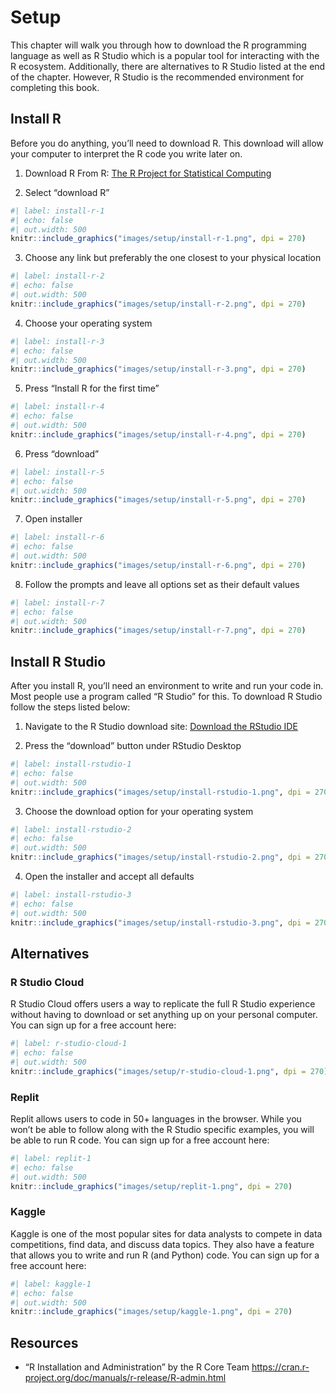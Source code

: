 # Setup

This chapter will walk you through how to download the R programming language as well as R Studio which is a popular tool for interacting with the R ecosystem. Additionally, there are alternatives to R Studio listed at the end of the chapter. However, R Studio is the recommended environment for completing this book.

## Install R

Before you do anything, you'll need to download R. This download will allow your computer to interpret the R code you write later on.

1. Download R From R: [The R Project for Statistical Computing](https://www.r-project.org/)

2. Select "download R"

```r
#| label: install-r-1
#| echo: false
#| out.width: 500
knitr::include_graphics("images/setup/install-r-1.png", dpi = 270)
```

3. Choose any link but preferably the one closest to your physical location

```r
#| label: install-r-2
#| echo: false
#| out.width: 500
knitr::include_graphics("images/setup/install-r-2.png", dpi = 270)
```

4. Choose your operating system

```r
#| label: install-r-3
#| echo: false
#| out.width: 500
knitr::include_graphics("images/setup/install-r-3.png", dpi = 270)
```

5. Press "Install R for the first time"

```r
#| label: install-r-4
#| echo: false
#| out.width: 500
knitr::include_graphics("images/setup/install-r-4.png", dpi = 270)
```

6. Press "download"

```r
#| label: install-r-5
#| echo: false
#| out.width: 500
knitr::include_graphics("images/setup/install-r-5.png", dpi = 270)
```

7. Open installer

```r
#| label: install-r-6
#| echo: false
#| out.width: 500
knitr::include_graphics("images/setup/install-r-6.png", dpi = 270)
```

8. Follow the prompts and leave all options set as their default values

```r
#| label: install-r-7
#| echo: false
#| out.width: 500
knitr::include_graphics("images/setup/install-r-7.png", dpi = 270)
```

## Install R Studio

After you install R, you'll need an environment to write and run your code in. Most people use a program called "R Studio" for this. To download R Studio follow the steps listed below:

1. Navigate to the R Studio download site: [Download the RStudio IDE](https://www.rstudio.com/products/rstudio/download/) 

2. Press the "download" button under RStudio Desktop

```r
#| label: install-rstudio-1
#| echo: false
#| out.width: 500
knitr::include_graphics("images/setup/install-rstudio-1.png", dpi = 270)
```

3. Choose the download option for your operating system

```r
#| label: install-rstudio-2
#| echo: false
#| out.width: 500
knitr::include_graphics("images/setup/install-rstudio-2.png", dpi = 270)
```

4. Open the installer and accept all defaults

```r
#| label: install-rstudio-3
#| echo: false
#| out.width: 500
knitr::include_graphics("images/setup/install-rstudio-3.png", dpi = 270)
```

## Alternatives

### R Studio Cloud

R Studio Cloud offers users a way to replicate the full R Studio experience without having to download or set anything up on your personal computer. You can sign up for a free account here: [](https://rstudio.cloud/)

```r
#| label: r-studio-cloud-1
#| echo: false
#| out.width: 500
knitr::include_graphics("images/setup/r-studio-cloud-1.png", dpi = 270)
```

### Replit

Replit allows users to code in 50+ languages in the browser. While you won't be able to follow along with the R Studio specific examples, you will be able to run R code. You can sign up for a free account here: [](https://replit.com/)

```r
#| label: replit-1
#| echo: false
#| out.width: 500
knitr::include_graphics("images/setup/replit-1.png", dpi = 270)
```

### Kaggle

Kaggle is one of the most popular sites for data analysts to compete in data competitions, find data, and discuss data topics. They also have a feature that allows you to write and run R (and Python) code. You can sign up for a free account here: [](https://www.kaggle.com/)

```r
#| label: kaggle-1
#| echo: false
#| out.width: 500
knitr::include_graphics("images/setup/kaggle-1.png", dpi = 270)
```

## Resources

- "R Installation and Administration" by the R Core Team <https://cran.r-project.org/doc/manuals/r-release/R-admin.html>